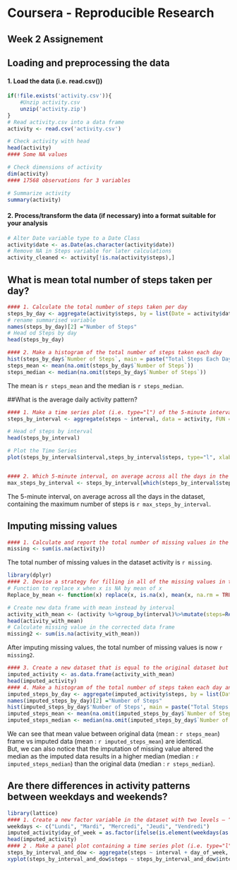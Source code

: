 # Coursera - Reproducible Research 
## Week 2 Assignement

## Loading and preprocessing the data
#### 1. Load the data (i.e. read.csv())
```r
if(!file.exists('activity.csv')){
    #Unzip activity.csv
    unzip('activity.zip')
}
# Read activity.csv into a data frame 
activity <- read.csv('activity.csv')

# Check activity with head
head(activity)
#### Some NA values 

# Check dimensions of activity
dim(activity)
#### 17568 observations for 3 variables

# Summarize activity 
summary(activity)
```

#### 2. Process/transform the data (if necessary) into a format suitable for your analysis
```r
# Alter Date variable type to a Date Class 
activity$date <- as.Date(as.character(activity$date))
# Remove NA in Steps variable for later calculations
activity_cleaned <- activity[!is.na(activity$steps),]
```

## What is mean total number of steps taken per day?
```r
#### 1. Calculate the total number of steps taken per day
steps_by_day <- aggregate(activity$steps, by = list(Date = activity$date), FUN = sum)
# rename summarised variable
names(steps_by_day)[2] ="Number of Steps"
# Head od Steps by day
head(steps_by_day)

#### 2. Make a histogram of the total number of steps taken each day
hist(steps_by_day$`Number of Steps`, main = paste("Total Steps Each Day"), col="blue", xlab="Number of Steps",ylab="Count",breaks=10)
steps_mean <- mean(na.omit(steps_by_day$`Number of Steps`))
steps_median <- median(na.omit(steps_by_day$`Number of Steps`))
```
The mean is `r steps_mean` and the median is `r steps_median`.  

##What is the average daily activity pattern?
```r
#### 1. Make a time series plot (i.e. type="l") of the 5-minute interval (x-axis) and the average number of steps taken, averaged across all days (y-axis)
steps_by_interval <- aggregate(steps ~ interval, data = activity, FUN =mean)

# Head of steps by interval
head(steps_by_interval)

# Plot the Time Series
plot(steps_by_interval$interval,steps_by_interval$steps, type="l", xlab="5-minute Interval", ylab="Number of Steps",main="Average Number of Steps per Day by Interval")


#### 2. Which 5-minute interval, on average across all the days in the dataset, contains the maximum number of steps?
max_steps_by_interval <- steps_by_interval[which(steps_by_interval$steps==max(steps_by_interval$steps)),]
```
The 5-minute interval, on average across all the days in the dataset, containing the maximum number of steps is `r max_steps_by_interval`.  

## Imputing missing values
```r
#### 1. Calculate and report the total number of missing values in the dataset (i.e. the total number of rows with NAs)
missing <- sum(is.na(activity))
```
The total number of missing values in the dataset activity is `r missing`.  

```r
library(dplyr)
#### 2. Devise a strategy for filling in all of the missing values in the dataset. 
# Function to replace x when x is NA by mean of x
Replace_by_mean <- function(x) replace(x, is.na(x), mean(x, na.rm = TRUE))

# Create new data frame with mean instead by interval
activity_with_mean <- (activity %>%group_by(interval)%>%mutate(steps=Replace_by_mean(steps)))
head(activity_with_mean)
# Calculate missing value in the corrected data frame
missing2 <- sum(is.na(activity_with_mean))
```
After imputing missing values, the total number of missing values is now `r missing2`.  

```r
#### 3. Create a new dataset that is equal to the original dataset but with the missing data filled in.
imputed_activity <- as.data.frame(activity_with_mean)
head(imputed_activity)
#### 4. Make a histogram of the total number of steps taken each day and Calculate and report the mean and median total number of steps taken per day. 
imputed_steps_by_day <- aggregate(imputed_activity$steps, by = list(Date = imputed_activity$date), FUN = sum)
names(imputed_steps_by_day)[2] ="Number of Steps"
hist(imputed_steps_by_day$'Number of Steps', main = paste("Total Steps Each Day after Imputation of Missing Values"), col="blue",xlab="Number of Steps",ylab="Count",breaks=10)
imputed_steps_mean <- mean(na.omit(imputed_steps_by_day$`Number of Steps`))
imputed_steps_median <- median(na.omit(imputed_steps_by_day$`Number of Steps`))
```
We can see that mean value between original data (mean : `r steps_mean`) frame vs imputed data (mean : `r imputed_steps_mean`) are identical.  
But, we can also notice that the imputation of missing value altered the median as the imputed data results in a higher median (median : `r imputed_steps_median`) than the original data (median : `r steps_median`).  

## Are there differences in activity patterns between weekdays and weekends?
```r

library(lattice)
#### 1. Create a new factor variable in the dataset with two levels – “weekday” and “weekend” indicating whether a given date is a weekday or weekend day.
weekdays <- c("Lundi", "Mardi", "Mercredi", "Jeudi", "Vendredi")
imputed_activity$day_of_week = as.factor(ifelse(is.element(weekdays(as.Date(imputed_activity$date)),weekdays), "Weekday", "Weekend"))
head(imputed_activity)
#### 2 . Make a panel plot containing a time series plot (i.e. type="l") of the 5-minute interval (x-axis) and the average number of steps taken, averaged across all weekday days or weekend days (y-axis). 
steps_by_interval_and_dow <- aggregate(steps ~ interval + day_of_week, imputed_activity, mean)
xyplot(steps_by_interval_and_dow$steps ~ steps_by_interval_and_dow$interval|steps_by_interval_and_dow$day_of_week, main="Average Steps per Day by Interval",xlab="Interval", ylab="Steps",layout=c(1,2), type="l")
```
